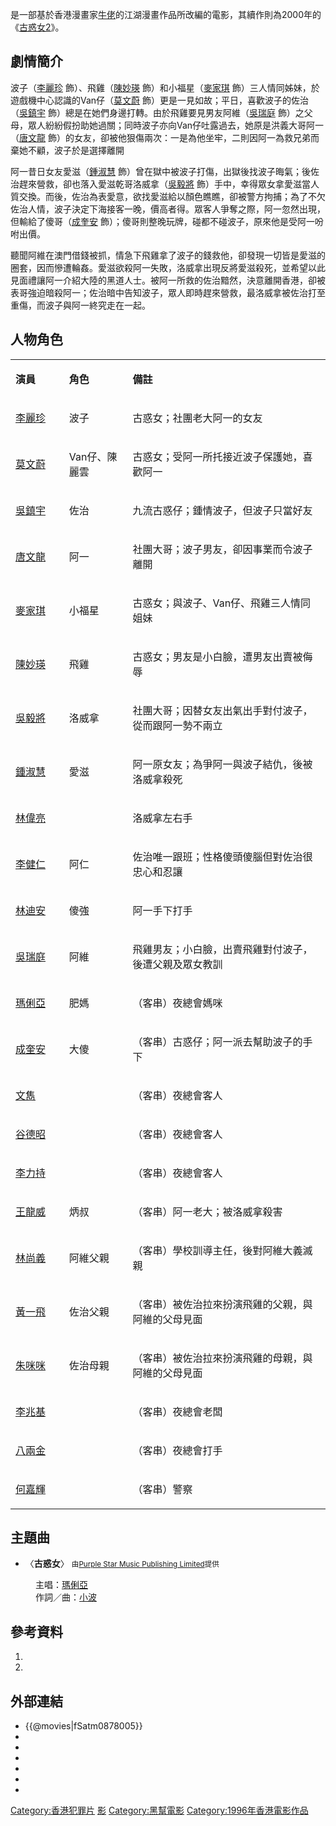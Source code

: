 {{Infobox Film
| name               = 古惑女之決戰江湖
| original_name      = ''{{lang|en|Sexy and Dangerous}}''
| image              = Sexy and Dangerous VHS cover.jpg
| caption            = 
| director           = [[鄧衍成|鄧衍成]]
| producer_2 = 陳希文、鄭樹新、徐龍
| producer           = [[王晶_(導演)|王晶]]
| writer             = [[郭偉星|郭偉星]] <small>電影少年編劇組</small>
| based_on            = [[牛佬|牛佬]]
| narrator           = 
| production_supervisor = [[李兆基_(演員)|李兆基]]
| starring           = [[李麗珍|李麗珍]]<br>[[莫文蔚|莫文蔚]]<br>[[吳鎮宇|吳鎮宇]]
| music              = [[王邦|王邦]]
| cinematography     = [[繆健輝|繆健輝]]
| editing            = [[蔡雄|蔡雄]]
| studio             = [[最佳拍檔有限公司|最佳拍檔有限公司]]
| distributor        = [[橙天嘉禾|嘉禾有限公司 (香港)]]
| released           = {{film date|1996|3|21}}
| rate               = IIB（香港）
| runtime            = 92 分鐘
| country            = {{英屬香港電影}}
| language           = 粵語
| imdb_id            = tt0116454
| amg_id             = 1:235108
| budget             = 
| gross              = HK $8,046,660.00
| preceded_by        = 
| followed_by        = [[古惑女2|古惑女2]]
| cn_name            = 
| hk_name            = 
| tw_name            = 
}}

{{engname|《古惑女之決戰江湖》|''Sexy and Dangerous''}}是一部基於香港漫畫家[[牛佬|牛佬]]的江湖漫畫作品所改編的電影，其續作則為2000年的《[[古惑女2|古惑女2]]》。

== 劇情簡介 ==
波子（[[李麗珍|李麗珍]] 飾）、飛雞（[[陳妙瑛|陳妙瑛]] 飾）和小福星（[[麥家琪|麥家琪]] 飾）三人情同姊妹，於遊戲機中心認識的Van仔（[[莫文蔚|莫文蔚]] 飾）更是一見如故；平日，喜歡波子的佐治（[[吳鎮宇|吳鎮宇]] 飾）總是在她們身邊打轉。由於飛雞要見男友阿維（[[吳瑞庭|吳瑞庭]] 飾）之父母，眾人紛紛假扮助她過關；同時波子亦向Van仔吐露過去，她原是洪義大哥阿一（[[唐文龍|唐文龍]] 飾）的女友，卻被他狠傷兩次：一是為他坐牢，二則因阿一為救兄弟而棄她不顧，波子於是選擇離開

阿一昔日女友愛滋（[[鍾淑慧|鍾淑慧]] 飾）曾在獄中被波子打傷，出獄後找波子晦氣；後佐治趕來營救，卻也落入愛滋乾哥洛威拿（[[吳毅將|吳毅將]] 飾）手中，幸得眾女拿愛滋當人質交換。而後，佐治為表愛意，欲找愛滋給以顏色瞧瞧，卻被警方拘捕；為了不欠佐治人情，波子決定下海接客一晚，價高者得。眾客人爭奪之際，阿一忽然出現，但輸給了傻哥（[[成奎安|成奎安]] 飾）；傻哥則整晚玩牌，碰都不碰波子，原來他是受阿一吩咐出價。

聽聞阿維在澳門借錢被抓，情急下飛雞拿了波子的錢救他，卻發現一切皆是愛滋的圈套，因而慘遭輪姦。愛滋欲殺阿一失敗，洛威拿出現反將愛滋殺死，並希望以此見面禮讓阿一介紹大陸的黑道人士。被阿一所救的佐治黯然，決意離開香港，卻被表哥強迫暗殺阿一；佐治暗中告知波子，眾人即時趕來營救，最洛威拿被佐治打至重傷，而波子與阿一終究走在一起。

== 人物角色 ==
{|class="wikitable" width="60%"
|- style="background:cornflowerblue; color:white" align=center
|style="width:1%"|'''演員'''||style="width:1%"|'''角色'''||style="width:5%"|'''備註'''
|-
|[[李麗珍|李麗珍]]||波子||古惑女；社團老大阿一的女友
|-
|[[莫文蔚|莫文蔚]]||Van仔、陳麗雲||古惑女；受阿一所托接近波子保護她，喜歡阿一
|-
|[[吳鎮宇|吳鎮宇]]||佐治||九流古惑仔；鍾情波子，但波子只當好友
|-
|[[唐文龍|唐文龍]]||阿一||社團大哥；波子男友，卻因事業而令波子離開
|-
|[[麥家琪|麥家琪]]||小福星||古惑女；與波子、Van仔、飛雞三人情同姐妹
|-
|[[陳妙瑛|陳妙瑛]]||飛雞||古惑女；男友是小白臉，遭男友出賣被侮辱
|-
|[[吳毅將|吳毅將]]||洛威拿||社團大哥；因替女友出氣出手對付波子，從而跟阿一勢不兩立
|-
|[[鍾淑慧|鍾淑慧]]||愛滋||阿一原女友；為爭阿一與波子結仇，後被洛威拿殺死
|-
|[[林偉亮|林偉亮]]||||洛威拿左右手
|-
|[[李健仁|李健仁]]||阿仁||佐治唯一跟班；性格傻頭傻腦但對佐治很忠心和忍讓
|-
|[[林迪安|林迪安]]||傻強||阿一手下打手
|-
|[[吳瑞庭|吳瑞庭]]||阿維||飛雞男友；小白臉，出賣飛雞對付波子，後遭父親及眾女教訓
|-
|[[瑪俐亞|瑪俐亞]]||肥媽||（客串）夜總會媽咪
|-
|[[成奎安|成奎安]]||大傻||（客串）古惑仔；阿一派去幫助波子的手下
|-
|[[文雋|文雋]]||||（客串）夜總會客人
|-
|[[谷德昭|谷德昭]]||||（客串）夜總會客人
|-
|[[李力持|李力持]]||||（客串）夜總會客人
|-
|[[王龍威|王龍威]]||炳叔||（客串）阿一老大；被洛威拿殺害
|-
|[[林尚義|林尚義]]||阿維父親||（客串）學校訓導主任，後對阿維大義滅親
|-
|[[黃一飛|黃一飛]]||佐治父親||（客串）被佐治拉來扮演飛雞的父親，與阿維的父母見面
|-
|[[朱咪咪|朱咪咪]]||佐治母親||（客串）被佐治拉來扮演飛雞的母親，與阿維的父母見面
|-
|[[李兆基_(演員)|李兆基]]||||（客串）夜總會老闆
|-
|[[八兩金|八兩金]]||||（客串）夜總會打手
|-
|[[何嘉輝|何嘉輝]]||||（客串）警察
|}

== 主題曲 ==
* 〈'''古惑女'''〉 <small>由[[Purple_Star_Music_Publishing_Limited|Purple Star Music Publishing Limited]]提供</small>
:主唱：[[瑪俐亞|瑪俐亞]]
:作詞／曲：[[小波_(作曲家)|小波]]

== 參考資料 ==
# {{cite web |url= http://hi.baidu.com/chinagcw/blog/item/741b224e92d780c3d1c86a87.html |title= 【香港電影】《古惑女之決戰江湖》（Sexy and Dangerous）（1996/03） |author= 翻白 |date= 2009年6月21日 |work= 影視歌空間 |publisher=  |accessdate= 2010年10月29日 |language= zh |archive-url= https://web.archive.org/web/20090927040629/http://hi.baidu.com/chinagcw/blog/item/741b224e92d780c3d1c86a87.html |archive-date= 2009年9月27日 |dead-url= yes }}
# {{cite web|url= http://ns1.octavian.net/db/movies/view.mhtml?id=8139&display_set=big5|title= 古惑女之決戰江湖(1996)|author= Dennis Lee|date= |work= 香港影庫|publisher= |accessdate= 2010年10月29日|language= zh|archive-date= 2016年3月5日|archive-url= https://web.archive.org/web/20160305015426/http://ns1.octavian.net/db/movies/view.mhtml?id=8139&display_set=big5|dead-url= no}}

==外部連結==
*{{@movies|fSatm0878005}}
*{{hkmdb title|8139}}
*{{douban}}
*{{Mtime|18148}}
*{{rotten-tomatoes|sexy_and_dangerous}}
*{{Amg movie|235108}}
*{{imdb title|0116454}}

{{古惑仔系列}}
{{莫文蔚}}

[[Category:香港犯罪片|Category:香港犯罪片]]
[[Category:古惑仔電影系列|影]]
[[Category:黑幫電影|Category:黑幫電影]]
[[Category:1996年香港電影作品|Category:1996年香港電影作品]]